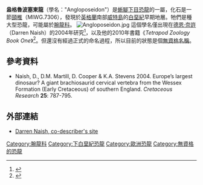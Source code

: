 '''盎格魯波塞東龍'''（學名："Angloposeidon"）是[[蜥腳下目|蜥腳下目]][[恐龍|恐龍]]的一屬，化石是一節[[頸椎|頸椎]]（MIWG.7306），發現於[[英格蘭|英格蘭]]南部[[威特島|威特島]]的[[白堊紀|白堊紀]]早期地層。牠們是種大型恐龍，可能屬於[[腕龍科|腕龍科]]。
[[File:Angloposeidon.jpg|thumb]]
這個學名僅出現在[[德恩·奈許|德恩·奈許]]（Darren Naish）的2004年研究<ref>{{Cite web |url=http://darrennaish.blogspot.com/2006/07/angloposeidon-unreported-story-part-iv.html |title=存档副本 |accessdate=2010-01-07 |archive-date=2006-11-05 |archive-url=https://web.archive.org/web/20061105141430/http://darrennaish.blogspot.com/2006/07/angloposeidon-unreported-story-part-iv.html |dead-url=no }}</ref>，以及他的2010年書籍《''Tetrapod Zoology Book One''》<ref>{{Cite web |url=http://scienceblogs.com/tetrapodzoology/2010/10/tetrapod_zoology_book_one.php |title=存档副本 |accessdate=2012-12-31 |archive-date=2012-05-08 |archive-url=https://web.archive.org/web/20120508153240/http://scienceblogs.com/tetrapodzoology/2010/10/tetrapod_zoology_book_one.php |dead-url=no }}</ref>。但還沒有經過正式的命名過程，所以目前的狀態是個[[無資格名稱|無資格名稱]]。

==參考資料==
<div class="references-small">
<references></references>
*Naish, D., D.M. Martill, D. Cooper & K.A. Stevens 2004. Europe’s largest dinosaur? A giant brachiosaurid cervical vertebra from the Wessex Formation (Early Cretaceous) of southern England. ''Cretaceous Research'' '''25''': 787-795.
</div>

==外部連結==
* [http://darrennaish.blogspot.com/2006/07/angloposeidon-unreported-story-part-i.html Darren Naish, co-describer's site] {{Wayback|url=http://darrennaish.blogspot.com/2006/07/angloposeidon-unreported-story-part-i.html |date=20061105141528 }}

[[Category:腕龍科|Category:腕龍科]]
[[Category:下白堊紀恐龍|Category:下白堊紀恐龍]]
[[Category:歐洲恐龍|Category:歐洲恐龍]]
[[Category:無資格的恐龍|Category:無資格的恐龍]]

{{dinosaur-stub}}
